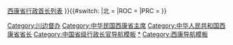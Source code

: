 {{navbox
|name = 西康行政长官
|title = 西康行政长官（1912年－1955年）
|above = [[西康政府]]
|state = {{{state|collapsed}}}
|selected = {{{1}}}
|groupstyle = text-align: left;

|group3 = 附：{{Flagicon|ROC|1912}} [[川边经略使]]
|list3 = [[尹昌衡]]

|group4 = 附：{{Flagicon|ROC|1912}} [[川边镇守使]]
|list4 = [[张毅 (1894年)|張毅]]{{to}}[[劉銳恆]]（署）{{to}}[[殷承瓛]]{{to}}[[熊克武]]（[[陳遐齡]]護）{{to}}[[陳遐齡]]

|group5 = 附：{{Flagicon|ROC|1912}} [[川边道]]道尹
|list5 = [[李宝楚]]{{to}}[[熊廷权]]{{to}}[[康明良]]{{to}}[[韩光钧]]

|group6 = {{nowrap begin}}附：{{Flagicon|ROC|1912}} [[四川边防督办公署]]督办{{nowrap end}}
|list6 = [[刘湘]]{{to}}[[劉成勳]]

|group7 = 附：{{Flagicon|ROC|1912}} [[川康边务督办公署]]督办
|list7 = [[刘湘]]

|group8 = {{Flagicon|ROC|1912}} [[西康屯墾使]]
|list8 = [[劉成勳]]

|group9 = {{Flagicon|ROC}} [[西康建省委員會]]委員長
|list9 = [[刘文辉]]

|group13 = {{Flagicon|ROC}} [[西康省政府]]主席
|list13 = [[刘文辉]]{{to}}[[賀國光]]

|group14 = {{Flagicon|PRC}} [[西康省人民政府]]主席 
|list14 = [[廖志高]]

|group15 = {{Flagicon|PRC}} [[西康省人民委员会]]省長 
|list15 = [[廖志高]]

|below = [[督辦川滇邊務大臣]]{{.w}}[[西康省行政首长列表]]
}}{{#switch:{{{1}}} 
|北 = [[Category:川边督办]]
|ROC = [[Category:中华民国西康省主席]]
|PRC = [[Category:中华人民共和国西康省省长]]
}}<noinclude>

[[Category:中国省级行政长官导航模板]]
[[Category:西康行政长官|*]]
[[Category:西康导航模板]]
</noinclude>